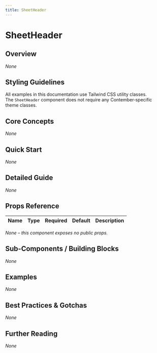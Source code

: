```yaml
---
title: SheetHeader
---
```


<!-- Edited by human: false -->
<!-- Examples count: 0 -->
<!-- Source examples: 0 -->
<!-- Playground examples: 0 -->
<!-- External examples: 0 -->
<!-- Import examples: 0 -->

# SheetHeader

## Overview
_None_

## Styling Guidelines
All examples in this documentation use Tailwind CSS utility classes.  
The `SheetHeader` component does not require any Contember‐specific theme classes.

## Core Concepts
_None_

## Quick Start
_None_

## Detailed Guide
_None_

## Props Reference
| Name | Type | Required | Default | Description |
|------|------|----------|---------|-------------|
_None – this component exposes no public props._

## Sub-Components / Building Blocks
_None_

## Examples
_None_

## Best Practices & Gotchas
_None_

## Further Reading
_None_

<!-- End of Generated Documentation -->